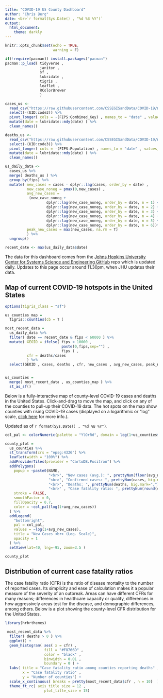 ```yaml
---
title: "COVID-19 US County Dashboard"
author: "Chris Berg"
date: <br>`r format(Sys.Date() , "%d %B %Y")`
output: 
  html_document:
    theme: darkly
---
```


```r
knitr::opts_chunk$set(echo = TRUE,
                      warning = F)

if(!require(pacman)) install.packages("pacman")
pacman::p_load( tidyverse ,  
                janitor ,
                sf , 
                lubridate ,
                tigris ,
                leaflet ,
                RColorBrewer 
                )

cases_us <- 
  read_csv("https://raw.githubusercontent.com/CSSEGISandData/COVID-19/master/csse_covid_19_data/csse_covid_19_time_series/time_series_covid19_confirmed_US.csv") %>%
  select(-(UID:code3)) %>%
  pivot_longer( cols = -(FIPS:Combined_Key) , names_to = "date" , values_to = "cases") %>%
  mutate(date = lubridate::mdy(date) ) %>%
  clean_names()

deaths_us <- 
  read_csv("https://raw.githubusercontent.com/CSSEGISandData/COVID-19/master/csse_covid_19_data/csse_covid_19_time_series/time_series_covid19_deaths_US.csv") %>%
  select(-(UID:code3)) %>%
  pivot_longer( cols = -(FIPS:Population) , names_to = "date" , values_to = "deaths") %>%
  mutate(date = lubridate::mdy(date) ) %>%
  clean_names()

us_daily_data <- 
  cases_us %>% 
  merge( deaths_us ) %>%
  group_by(fips) %>%
  mutate( new_cases = cases - dplyr::lag(cases, order_by = date) ,
          new_case_noneg = pmax(0,new_cases) ,
          avg_new_cases = 
           (new_case_noneg + 
                   dplyr::lag(new_case_noneg, order_by = date, n = 1) + 
                   dplyr::lag(new_case_noneg, order_by = date, n = 2) + 
                   dplyr::lag(new_case_noneg, order_by = date, n = 3) + 
                   dplyr::lag(new_case_noneg, order_by = date, n = 4) + 
                   dplyr::lag(new_case_noneg, order_by = date, n = 5) + 
                   dplyr::lag(new_case_noneg, order_by = date, n = 6))*(1/7),
          peak_new_cases = max(new_cases, na.rm = T) 
          ) %>%
  ungroup()

recent_date <- max(us_daily_data$date)
```
The data for this dashboard comes from the [Johns Hopkins University Center for Systems Science and Engineering GitHub](https://github.com/CSSEGISandData/COVID-19) repo which is updated daily. Updates to this page occur around 11.30pm, when JHU updates their data.

## Map of current COVID-19 hotspots in the United States

```r
options(tigris_class = "sf")

us_counties_map = 
  tigris::counties(cb = T )

most_recent_data = 
  us_daily_data %>%
  filter( date == recent_date & fips < 60000 ) %>%
  mutate( GEOID = ifelse( fips < 10000 , 
                          paste(0,fips,sep="") , 
                          fips ) ,
          cfr = deaths/cases
          ) %>%
  select(GEOID , cases, deaths , cfr, new_cases , avg_new_cases, peak_new_cases )


us_counties = 
  merge( most_recent_data , us_counties_map ) %>%
  st_as_sf()

```

Below is a fully-interactive map of county-level COVID-19 cases and deaths in the United States. Click-and-drag to move the map, and click on any of the counties to pull-up their COVID-19 data. The hot spots on the map show counties with rising COVID-19 cases (displayed on a logarithmic or "log" scale, [click here](https://blog.datawrapper.de/weeklychart-logscale/) for more info.).


Updated as of `r format(Sys.Date() , "%d %B %Y")`.


```r

col_pal <- colorNumeric(palette = "YlOrRd", domain = log(1+us_counties$avg_new_cases) )

county_plot = 
  us_counties %>%
  st_transform(crs = "epsg:4326") %>%
  leaflet(width = "100%") %>% 
  addProviderTiles(provider = "CartoDB.Positron") %>%
  addPolygons(
    popup = ~paste0(NAME, 
                    "<br>", "New cases (avg.): ", prettyNum(floor(avg_new_cases), big.mark=","), 
                    "<br>", "Confirmed cases: ", prettyNum(cases, big.mark=","), 
                    "<br>", "Deaths: ", prettyNum(deaths, big.mark=",") , 
                    "<br>" , "Case fatality ratio: ", prettyNum(round(cfr,3), big.mark=",") ),
    stroke = FALSE,
    smoothFactor = 0,
    fillOpacity = 0.7,
    color = ~col_pal(log(1+avg_new_cases))
  ) %>%
  addLegend(
    "bottomright", 
    pal = col_pal, 
    values = ~log(1+avg_new_cases),
    title = "New Cases <br> (Log. Scale)",
    opacity = 1
  ) %>% 
  setView(lat=40, lng=-95, zoom=3.5 )

county_plot

```


## Distribution of current case fatality ratios

The case fatality ratio (CFR) is the ratio of disease mortality to the number of reported cases. Its simplicity and ease of calculation makes it a popular measure of the severity of an outbreak. Areas can have different CFRs for many reasons; differences in healthcare capacity or quality, differences in how aggressively areas test for the disease, and demographic differences, among others. Below is a plot showing the county-level CFR distribution for the United States.

```r
library(hrbrthemes)

 most_recent_data %>%
  filter( deaths > 0 ) %>%
  ggplot() + 
  geom_histogram( aes( x = cfr) , 
                  fill = "#F8766D" , 
                  color = "black" , 
                  binwidth = 0.01 , 
                  boundary = 0 ) + 
  labs( title = "Case fatality ratio among counties reporting deaths" , 
        x = "Case fatality ratio" , 
        y = "Number of counties") +
  scale_x_continuous( breaks = pretty(most_recent_data$cfr , n = 10)  ) +
  theme_ft_rc( axis_title_size = 12 ,
                  plot_title_size = 15)

```
